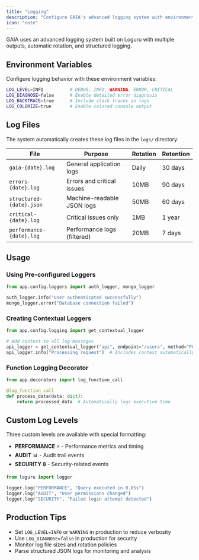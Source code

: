 ```yaml
---
title: "Logging"
description: "Configure GAIA's advanced logging system with environment variables and usage examples."
icon: "note"
---
```


GAIA uses an advanced logging system built on Loguru with multiple outputs, automatic rotation, and structured logging.

## Environment Variables

Configure logging behavior with these environment variables:

```bash
LOG_LEVEL=INFO          # DEBUG, INFO, WARNING, ERROR, CRITICAL
LOG_DIAGNOSE=false      # Enable detailed error diagnosis
LOG_BACKTRACE=true      # Include stack traces in logs
LOG_COLORIZE=true       # Enable colored console output
```

## Log Files

The system automatically creates these log files in the `logs/` directory:

| File                     | Purpose                     | Rotation | Retention |
| ------------------------ | --------------------------- | -------- | --------- |
| `gaia-{date}.log`        | General application logs    | Daily    | 30 days   |
| `errors-{date}.log`      | Errors and critical issues  | 10MB     | 90 days   |
| `structured-{date}.json` | Machine-readable JSON logs  | 50MB     | 60 days   |
| `critical-{date}.log`    | Critical issues only        | 1MB      | 1 year    |
| `performance-{date}.log` | Performance logs (filtered) | 20MB     | 7 days    |

## Usage

### Using Pre-configured Loggers

```python
from app.config.loggers import auth_logger, mongo_logger

auth_logger.info("User authenticated successfully")
mongo_logger.error("Database connection failed")
```

### Creating Contextual Loggers

```python
from app.config.logging import get_contextual_logger

# Add context to all log messages
api_logger = get_contextual_logger("api", endpoint="/users", method="POST")
api_logger.info("Processing request")  # Includes context automatically
```

### Function Logging Decorator

```python
from app.decorators import log_function_call

@log_function_call
def process_data(data: dict):
    return processed_data  # Automatically logs execution time
```

## Custom Log Levels

Three custom levels are available with special formatting:

- **PERFORMANCE** ⚡ - Performance metrics and timing
- **AUDIT** 📊 - Audit trail events
- **SECURITY** 🔒 - Security-related events

```python
from loguru import logger

logger.log("PERFORMANCE", "Query executed in 0.05s")
logger.log("AUDIT", "User permissions changed")
logger.log("SECURITY", "Failed login attempt detected")
```

## Production Tips

- Set `LOG_LEVEL=INFO` or `WARNING` in production to reduce verbosity
- Use `LOG_DIAGNOSE=false` in production for security
- Monitor log file sizes and rotation policies
- Parse structured JSON logs for monitoring and analysis
